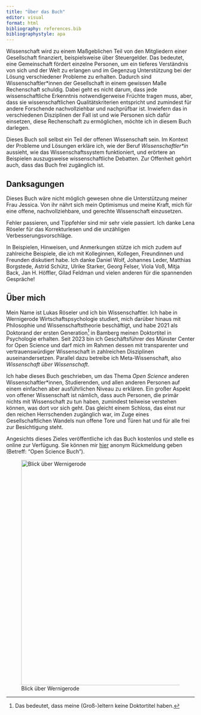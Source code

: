 ```yaml
---
title: "Über das Buch"
editor: visual
format: html
bibliography: references.bib
bibliographystyle: apa
---
```


Wissenschaft wird zu einem Maßgeblichen Teil von den Mitgliedern einer Gesellschaft finanziert, beispielsweise über Steuergelder. Das bedeutet, eine Gemeinschaft fördert einzelne Personen, um ein tieferes Verständnis von sich und der Welt zu erlangen und im Gegenzug Unterstützung bei der Lösung verschiedener Probleme zu erhalten. Dadurch sind Wissenschaftler\*innen der Gesellschaft in einem gewissen Maße Rechenschaft schuldig. Dabei geht es nicht darum, dass jede wissenschaftliche Erkenntnis notwendigerweise Früchte tragen muss, aber, dass sie wissenschaftlichen Qualitätskriterien entspricht und zumindest für andere Forschende nachvollziehbar und nachprüfbar ist. Inwiefern das in verschiedenen Disziplinen der Fall ist und wie Personen sich dafür einsetzen, diese Rechenschaft zu ermöglichen, möchte ich in diesem Buch darlegen.

Dieses Buch soll selbst ein Teil der offenen Wissenschaft sein. Im Kontext der Probleme und Lösungen erkläre ich, wie der Beruf *Wissenschaftler\*in* aussieht, wie das Wissenschaftssystem funktioniert, und erörtere an Beispielen auszugsweise wissenschaftliche Debatten. Zur Offenheit gehört auch, dass das Buch frei zugänglich ist.

::: callout-note
## Danksagungen

Dieses Buch wäre nicht möglich gewesen ohne die Unterstützung meiner Frau Jessica. Von ihr nährt sich mein Optimismus und meine Kraft, mich für eine offene, nachvollziehbare, und gerechte Wissenschaft einzusetzen.

Fehler passieren, und Tippfehler sind mir sehr viele passiert. Ich danke Lena Röseler für das Korrekturlesen und die unzähligen Verbesserungsvorschläge.

In Beispielen, Hinweisen, und Anmerkungen stütze ich mich zudem auf zahlreiche Beispiele, die ich mit Kolleginnen, Kollegen, Freundinnen und Freunden diskutiert habe. Ich danke Daniel Wolf, Johannes Leder, Matthias Borgstede, Astrid Schütz, Ulrike Starker, Georg Felser, Viola Voß, Mitja Back, Jan H. Höffler, Gilad Feldman und vielen anderen für die spannenden Gespräche!
:::

::: {.callout-note icon="false"}
## Über mich

Mein Name ist Lukas Röseler und ich bin Wissenschaftler. Ich habe in Wernigerode Wirtschaftspsychologie studiert, mich darüber hinaus mit Philosophie und Wissenschaftstheorie beschäftigt, und habe 2021 als Doktorand der ersten Generation[^about-1] in Bamberg meinen Doktortitel in Psychologie erhalten. Seit 2023 bin ich Geschäftsführer des Münster Center for Open Science und darf mich im Rahmen dessen mit transparenter und vertrauenswürdiger Wissenschaft in zahlreichen Disziplinen auseinandersetzen. Parallel dazu betreibe ich Meta-Wissenschaft, also *Wissenschaft über Wissenschaft*.

Ich habe dieses Buch geschrieben, um das Thema *Open Science* anderen Wissenschaftler\*innen, Studierenden, und allen anderen Personen auf einem einfachen aber ausführlichen Niveau zu erklären. Ein großer Aspekt von offener Wissenschaft ist nämlich, dass auch Personen, die primär nichts mit Wissenschaft zu tun haben, zumindest teilweise verstehen können, was dort vor sich geht. Das gleicht einem Schloss, das einst nur den reichen Herrschenden zugänglich war, im Zuge eines Gesellschaftlichen Wandels nun offene Tore und Türen hat und für alle frei zur Besichtigung steht.

Angesichts dieses Zieles veröffentliche ich das Buch kostenlos und stelle es online zur Verfügung. Sie können mir [hier](https://docs.google.com/forms/d/1Ce4uyr8bRSHZ5yywP3TPdIg8XMLxZqE-mYVL82K6QHI) anonym Rückmeldung geben (Betreff: "Open Science Buch").

![Blick über Wernigerode](images/wernigerode.jpg){fig-alt="Bild vom Wernigeröder Schloss über Nöschenrode" width="600"}
:::

[^about-1]: Das bedeutet, dass meine (Groß-)eltern keine Doktortitel haben.
